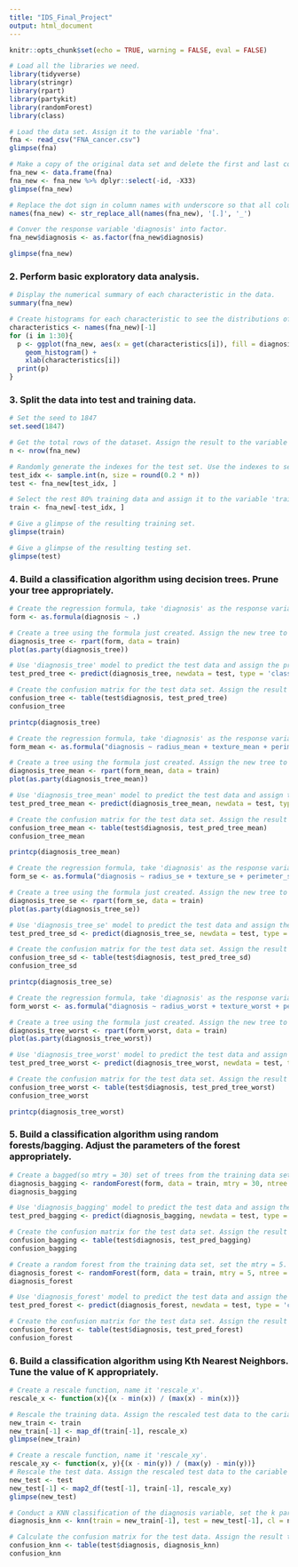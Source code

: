 ```yaml
---
title: "IDS_Final_Project"
output: html_document
---
```


```r
knitr::opts_chunk$set(echo = TRUE, warning = FALSE, eval = FALSE)
```



```r
# Load all the libraries we need.
library(tidyverse)
library(stringr)
library(rpart)
library(partykit)
library(randomForest)
library(class)
```


```r
# Load the data set. Assign it to the variable 'fna'.
fna <- read_csv("FNA_cancer.csv")
glimpse(fna)
```

```r
# Make a copy of the original data set and delete the first and last column which are useless. Assign it with a new variable 'fna_new'.
fna_new <- data.frame(fna)
fna_new <- fna_new %>% dplyr::select(-id, -X33)
glimpse(fna_new)
```


```r
# Replace the dot sign in column names with underscore so that all column names are in uniform form.
names(fna_new) <- str_replace_all(names(fna_new), '[.]', '_')

# Conver the response variable 'diagnosis' into factor.
fna_new$diagnosis <- as.factor(fna_new$diagnosis)

glimpse(fna_new)
```


### 2. Perform basic exploratory data analysis.

```r
# Display the numerical summary of each characteristic in the data.
summary(fna_new)
```


```r
# Create histograms for each characteristic to see the distributions of their values.
characteristics <- names(fna_new)[-1]
for (i in 1:30){
  p <- ggplot(fna_new, aes(x = get(characteristics[i]), fill = diagnosis)) + 
    geom_histogram() + 
    xlab(characteristics[i])
  print(p)
}
```


### 3. Split the data into test and training data.
```r
# Set the seed to 1847
set.seed(1847)

# Get the total rows of the dataset. Assign the result to the variable 'n'.
n <- nrow(fna_new)

# Randomly generate the indexes for the test set. Use the indexes to select the 20% test set. Assign the test set to the variable 'test'.
test_idx <- sample.int(n, size = round(0.2 * n))
test <- fna_new[test_idx, ]

# Select the rest 80% training data and assign it to the variable 'train'.
train <- fna_new[-test_idx, ]

# Give a glimpse of the resulting training set.
glimpse(train)

# Give a glimpse of the resulting testing set.
glimpse(test)
```


### 4. Build a classification algorithm using decision trees. Prune your tree appropriately.
```r
# Create the regression formula, take 'diagnosis' as the response variable and all the rest 30 characteristics as the predictor variables. Assign the formula to the variable 'form'.
form <- as.formula(diagnosis ~ .)

# Create a tree using the formula just created. Assign the new tree to the variable 'diagnosis_tree'.
diagnosis_tree <- rpart(form, data = train)
plot(as.party(diagnosis_tree))

# Use 'diagnosis_tree' model to predict the test data and assign the predictions to the variable 'test_pred_tree'.
test_pred_tree <- predict(diagnosis_tree, newdata = test, type = 'class')

# Create the confusion matrix for the test data set. Assign the result to the variable 'confusion_tree'.
confusion_tree <- table(test$diagnosis, test_pred_tree)
confusion_tree
```

```r
printcp(diagnosis_tree)
```


```r
# Create the regression formula, take 'diagnosis' as the response variable and the 10 mean values of the characteristics as the predictor variables. Assign the formula to the variable 'form_mean'.
form_mean <- as.formula("diagnosis ~ radius_mean + texture_mean + perimeter_mean + area_mean + smoothness_mean + compactness_mean + concavity_mean + concave_points_mean + symmetry_mean + fractal_dimension_mean")

# Create a tree using the formula just created. Assign the new tree to the variable 'diagnosis_tree_mean'.
diagnosis_tree_mean <- rpart(form_mean, data = train)
plot(as.party(diagnosis_tree_mean))

# Use 'diagnosis_tree_mean' model to predict the test data and assign the predictions to the variable 'test_pred_tree_mean'.
test_pred_tree_mean <- predict(diagnosis_tree_mean, newdata = test, type = 'class')

# Create the confusion matrix for the test data set. Assign the result to the variable 'confusion_tree_mean'.
confusion_tree_mean <- table(test$diagnosis, test_pred_tree_mean)
confusion_tree_mean
```

```r
printcp(diagnosis_tree_mean)
```



```r
# Create the regression formula, take 'diagnosis' as the response variable and the 10 standard error of the mean of the characteristics as the predictor variables. Assign the formula to the variable 'form_se'.
form_se <- as.formula("diagnosis ~ radius_se + texture_se + perimeter_se + area_se + smoothness_se + compactness_se + concavity_se + concave_points_se + symmetry_se + fractal_dimension_se")

# Create a tree using the formula just created. Assign the new tree to the variable 'diagnosis_tree_se'.
diagnosis_tree_se <- rpart(form_se, data = train)
plot(as.party(diagnosis_tree_se))

# Use 'diagnosis_tree_se' model to predict the test data and assign the predictions to the variable 'test_pred_tree_sd'.
test_pred_tree_sd <- predict(diagnosis_tree_se, newdata = test, type = 'class')

# Create the confusion matrix for the test data set. Assign the result to the variable 'confusion_tree_sd'.
confusion_tree_sd <- table(test$diagnosis, test_pred_tree_sd)
confusion_tree_sd
```

```r
printcp(diagnosis_tree_se)
```


```r
# Create the regression formula, take 'diagnosis' as the response variable and the 10 maximum value of the characteristics as the predictor variables. Assign the formula to the variable 'form_worst'.
form_worst <- as.formula("diagnosis ~ radius_worst + texture_worst + perimeter_worst + area_worst + smoothness_worst + compactness_worst + concavity_worst + concave_points_worst + symmetry_worst + fractal_dimension_worst")

# Create a tree using the formula just created. Assign the new tree to the variable 'diagnosis_tree_worst'.
diagnosis_tree_worst <- rpart(form_worst, data = train)
plot(as.party(diagnosis_tree_worst))

# Use 'diagnosis_tree_worst' model to predict the test data and assign the predictions to the variable 'test_pred_tree_worst'.
test_pred_tree_worst <- predict(diagnosis_tree_worst, newdata = test, type = 'class')

# Create the confusion matrix for the test data set. Assign the result to the variable 'confusion_tree_worst'.
confusion_tree_worst <- table(test$diagnosis, test_pred_tree_worst)
confusion_tree_worst
```

```r
printcp(diagnosis_tree_worst)
```


### 5. Build a classification algorithm using random forests/bagging. Adjust the parameters of the forest appropriately.
```r
# Create a bagged(so mtry = 30) set of trees from the training data set. Assign the result to the variable 'diagnosis_bagging'.
diagnosis_bagging <- randomForest(form, data = train, mtry = 30, ntree = 500, na.action = na.roughfix)
diagnosis_bagging

# Use 'diagnosis_bagging' model to predict the test data and assign the predictions to the variable 'test_pred_bagging'.
test_pred_bagging <- predict(diagnosis_bagging, newdata = test, type = 'class')

# Create the confusion matrix for the test data set. Assign the result to the variable 'confusion_bagging'.
confusion_bagging <- table(test$diagnosis, test_pred_bagging)
confusion_bagging
```


```r
# Create a random forest from the training data set, set the mtry = 5. Assign the result to the variable 'diagnosis_forest'.
diagnosis_forest <- randomForest(form, data = train, mtry = 5, ntree = 500, na.action = na.roughfix)
diagnosis_forest

# Use 'diagnosis_forest' model to predict the test data and assign the predictions to the variable 'test_pred_forest'.
test_pred_forest <- predict(diagnosis_forest, newdata = test, type = 'class')

# Create the confusion matrix for the test data set. Assign the result to the variable 'confusion_forest
confusion_forest <- table(test$diagnosis, test_pred_forest)
confusion_forest
```


### 6. Build a classification algorithm using Kth Nearest Neighbors. Tune the value of K appropriately.

```r
# Create a rescale function, name it 'rescale_x'.
rescale_x <- function(x){(x - min(x)) / (max(x) - min(x))}

# Rescale the training data. Assign the rescaled test data to the cariable 'new_train'.
new_train <- train
new_train[-1] <- map_df(train[-1], rescale_x)
glimpse(new_train)

# Create a rescale function, name it 'rescale_xy'.
rescale_xy <- function(x, y){(x - min(y)) / (max(y) - min(y))}
# Rescale the test data. Assign the rescaled test data to the cariable 'new_test'.
new_test <- test
new_test[-1] <- map2_df(test[-1], train[-1], rescale_xy)
glimpse(new_test)
```


```r
# Conduct a KNN classification of the diagnosis variable, set the k parameter to 21(Since 21 is approximately the square root of the training data size). Assign the result to 'diagnosis_knn'.
diagnosis_knn <- knn(train = new_train[-1], test = new_test[-1], cl = new_train$diagnosis, k = 21)

# Calculate the confusion matrix for the test data. Assign the result to the variable 'confusion_knn'.
confusion_knn <- table(test$diagnosis, diagnosis_knn)
confusion_knn
```


